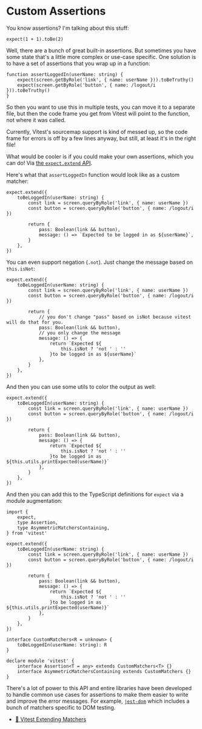 # Custom Assertions

You know assertions? I'm talking about this stuff:

```tsx
expect(1 + 1).toBe(2)
```

Well, there are a bunch of great built-in assertions. But sometimes you have
some state that's a little more complex or use-case specific. One solution is
to have a set of assertions that you wrap up in a function:

```tsx
function assertLoggedIn(userName: string) {
	expect(screen.getByRole('link', { name: userName })).toBeTruthy()
	expect(screen.getByRole('button', { name: /logout/i })).toBeTruthy()
}
```

So then you want to use this in multiple tests, you can move it to a separate
file, but then the code frame you get from Vitest will point to the function,
not where it was called.

<callout-warning>
	Currently, Vitest's sourcemap support is kind of messed up, so the code frame
	for errors is off by a few lines anyway, but still, at least it's in the right
	file!
</callout-warning>

What would be cooler is if you could make your own assertions, which you can do!
Via [the `expect.extend` API](https://vitest.dev/guide/extending-matchers.html).

Here's what that `assertLoggedIn` function would look like as a custom matcher:

```tsx
expect.extend({
	toBeLoggedIn(userName: string) {
		const link = screen.queryByRole('link', { name: userName })
		const button = screen.queryByRole('button', { name: /logout/i })

		return {
			pass: Boolean(link && button),
			message: () => `Expected to be logged in as ${userName}`,
		}
	},
})
```

You can even support negation (`.not`). Just change the message based on
`this.isNot`:

```tsx lines=11-13
expect.extend({
	toBeLoggedIn(userName: string) {
		const link = screen.queryByRole('link', { name: userName })
		const button = screen.queryByRole('button', { name: /logout/i })

		return {
			// you don't change "pass" based on isNot because vitest will do that for you.
			pass: Boolean(link && button),
			// you only change the message
			message: () => {
				return `Expected ${
					this.isNot ? 'not ' : ''
				}to be logged in as ${userName}`
			},
		}
	},
})
```

And then you can use some utils to color the output as well:

```tsx lines=11
expect.extend({
	toBeLoggedIn(userName: string) {
		const link = screen.queryByRole('link', { name: userName })
		const button = screen.queryByRole('button', { name: /logout/i })

		return {
			pass: Boolean(link && button),
			message: () => {
				return `Expected ${
					this.isNot ? 'not ' : ''
				}to be logged in as ${this.utils.printExpected(userName)}`
			},
		}
	},
})
```

And then you can add this to the TypeScript definitions for `expect` via a
module augmentation:

```tsx lines=23-25,27-30
import {
	expect,
	type Assertion,
	type AsymmetricMatchersContaining,
} from 'vitest'

expect.extend({
	toBeLoggedIn(userName: string) {
		const link = screen.queryByRole('link', { name: userName })
		const button = screen.queryByRole('button', { name: /logout/i })

		return {
			pass: Boolean(link && button),
			message: () => {
				return `Expected ${
					this.isNot ? 'not ' : ''
				}to be logged in as ${this.utils.printExpected(userName)}`
			},
		}
	},
})

interface CustomMatchers<R = unknown> {
	toBeLoggedIn(userName: string): R
}

declare module 'vitest' {
	interface Assertion<T = any> extends CustomMatchers<T> {}
	interface AsymmetricMatchersContaining extends CustomMatchers {}
}
```

There's a lot of power to this API and entire libraries have been developed to
handle common use cases for assertions to make them easier to write and improve
the error messages. For example,
[`jest-dom`](https://github.com/testing-library/jest-dom) which includes a bunch
of matchers specific to DOM testing.

- [📜 Vitest Extending Matchers](https://vitest.dev/guide/extending-matchers.html)
